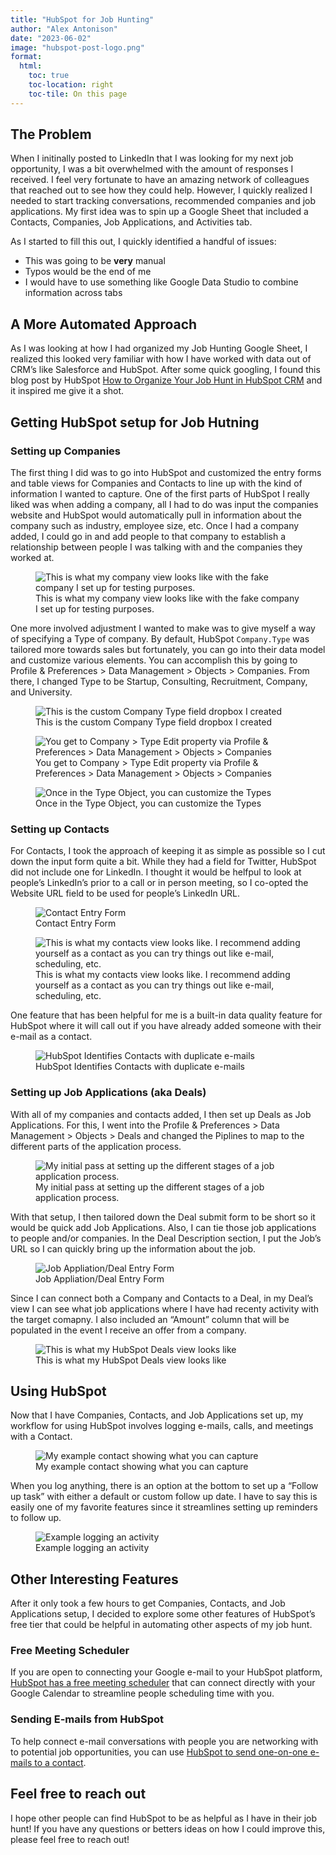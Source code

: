 ```yaml
---
title: "HubSpot for Job Hunting"
author: "Alex Antonison"
date: "2023-06-02"
image: "hubspot-post-logo.png"
format:
  html:
    toc: true
    toc-location: right
    toc-tile: On this page
---
```


## The Problem

When I initinally posted to LinkedIn that I was looking for my next job opportunity, I was a bit overwhelmed with the amount of responses I received. I feel very fortunate to have an amazing network of colleagues that reached out to see how they could help. However, I quickly realized I needed to start tracking conversations, recommended companies and job applications. My first idea was to spin up a Google Sheet that included a Contacts, Companies, Job Applications, and Activities tab.

As I started to fill this out, I quickly identified a handful of issues:

* This was going to be __very__ manual
* Typos would be the end of me
* I would have to use something like Google Data Studio to combine information across tabs

## A More Automated Approach

As I was looking at how I had organized my Job Hunting Google Sheet, I realized this looked very familiar with how I have worked with data out of CRM's like Salesforce and HubSpot. After some quick googling, I found this blog post by HubSpot <a href="https://blog.hubspot.com/customers/job-search-in-hubspot-crm" target="_blank">How to Organize Your Job Hunt in HubSpot CRM</a> and it inspired me give it a shot.

## Getting HubSpot setup for Job Hutning

### Setting up Companies

The first thing I did was to go into HubSpot and customized the entry forms and table views for Companies and Contacts to line up with the kind of information I wanted to capture. One of the first parts of HubSpot I really liked was when adding a company, all I had to do was input the companies website and HubSpot would automatically pull in information about the company such as industry, employee size, etc. Once I had a company added, I could go in and add people to that company to establish a relationship between people I was talking with and the companies they worked at.

![This is what my company view looks like with the fake company I set up for testing purposes.](./hubspot-companies-example.png)

One more involved adjustment I wanted to make was to give myself a way of specifying a Type of company. By default, HubSpot `Company.Type` was tailored more towards sales but fortunately, you can go into their data model and customize various elements. You can accomplish this by going to Profile & Preferences > Data Management > Objects > Companies. From there, I changed Type to be Startup, Consulting, Recruitment, Company, and University.

![This is the custom Company Type field dropbox I created](./hubspot-company-type-dropdown.png)

![You get to Company > Type Edit property via Profile & Preferences > Data Management > Objects > Companies](./hubspot-company-field-properties.png)

![Once in the Type Object, you can customize the Types](./hubspot-company-type-edit.png)

### Setting up Contacts

For Contacts, I took the approach of keeping it as simple as possible so I cut down the input form quite a bit. While they had a field for Twitter, HubSpot did not include one for LinkedIn. I thought it would be helfpul to look at people's LinkedIn's prior to a call or in person meeting, so I co-opted the Website URL field to be used for people's LinkedIn URL.

![Contact Entry Form](./hubspot-contact-entry-form.png)

![This is what my contacts view looks like. I recommend adding yourself as a contact as you can try things out like e-mail, scheduling, etc.](./hubspot-contacts-example.png)

One feature that has been helpful for me is a built-in data quality feature for HubSpot where it will call out if you have already added someone with their e-mail as a contact.

![HubSpot Identifies Contacts with duplicate e-mails](./hubspot-contact-data-quality.png)

### Setting up Job Applications (aka Deals)

With all of my companies and contacts added, I then set up Deals as Job Applications. For this, I went into the Profile & Preferences > Data Management > Objects > Deals and changed the Piplines to map to the different parts of the application process.

![My initial pass at setting up the different stages of a job application process.](./hubspot-deals-to-job-applications.png)

With that setup, I then tailored down the Deal submit form to be short so it would be quick add Job Applications. Also, I can tie those job applications to people and/or companies. In the Deal Description section, I put the Job's URL so I can quickly bring up the information about the job.

![Job Appliation/Deal Entry Form](./hubspot-submit-job-application.png)

Since I can connect both a Company and Contacts to a Deal, in my Deal's view I can see what job applications where I have had recenty activity with the target comapny. I also included an "Amount" column that will be populated in the event I receive an offer from a company.

![This is what my HubSpot Deals view looks like](./hubspot-deals-view.png)

## Using HubSpot

Now that I have Companies, Contacts, and Job Applications set up, my workflow for using HubSpot involves logging e-mails, calls, and meetings with a Contact.

![My example contact showing what you can capture](./hubspot-contact-activities.png)

When you log anything, there is an option at the bottom to set up a "Follow up task" with either a default or custom follow up date. I have to say this is easily one of my favorite features since it streamlines setting up reminders to follow up.

![Example logging an activity](./hubspot-logging-an-email.png)

## Other Interesting Features

After it only took a few hours to get Companies, Contacts, and Job Applications setup, I decided to explore some other features of HubSpot's free tier that could be helpful in automating other aspects of my job hunt.

### Free Meeting Scheduler

If you are open to connecting your Google e-mail to your HubSpot platform, <a href="https://www.hubspot.com/products/sales/schedule-meeting" target="_blank">HubSpot has a  free meeting scheduler</a> that can connect directly with your Google Calendar to streamline people scheduling time with you.

### Sending E-mails from HubSpot

To help connect e-mail conversations with people you are networking with to potential job opportunities, you can use <a href="https://knowledge.hubspot.com/email/send-and-reply-to-one-to-one-emails" target="_blank">HubSpot to send one-on-one e-mails to a contact</a>.

## Feel free to reach out

I hope other people can find HubSpot to be as helpful as I have in their job hunt! If you have any questions or betters ideas on how I could improve this, please feel free to reach out!